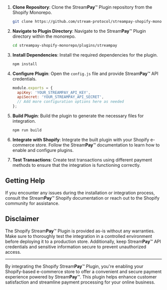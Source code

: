 
1. **Clone Repository**: Clone the Stream**Pay**™ Plugin repository from the Shopify Monorepo.

   ```bash
   git clone https://github.com/stream-protocol/streampay-shopify-monorepo.git
   ```

2. **Navigate to Plugin Directory**: Navigate to the Stream**Pay**™ Plugin directory within the monorepo.

   ```bash
   cd streampay-shopify-monorepo/plugins/streampay
   ```

3. **Install Dependencies**: Install the required dependencies for the plugin.

   ```bash
   npm install
   ```

4. **Configure Plugin**: Open the `config.js` file and provide Stream**Pay**™ API credentials.

   ```javascript
   module.exports = {
     apiKey: 'YOUR_STREAMPAY_API_KEY',
     apiSecret: 'YOUR_STREAMPAY_API_SECRET',
     // Add more configuration options here as needed
   };
   ```

5. **Build Plugin**: Build the plugin to generate the necessary files for integration.

   ```bash
   npm run build
   ```

6. **Integrate with Shopify**: Integrate the built plugin with your Shopify e-commerce store. Follow the Stream**Pay**™ documentation to learn how to enable and configure plugins.

7. **Test Transactions**: Create test transactions using different payment methods to ensure that the integration is functioning correctly.

## Getting Help

If you encounter any issues during the installation or integration process, consult the Stream**Pay**™ Shopify documentation or reach out to the Shopify community for assistance.

## Disclaimer

The Shopify Stream**Pay**™ Plugin is provided as-is without any warranties. Make sure to thoroughly test the integration in a controlled environment before deploying it to a production store. Additionally, keep Stream**Pay**™ API credentials and sensitive information secure to prevent unauthorized access.

---

By integrating the Shopify Stream**Pay**™ Plugin, you're enabling your Shopify-based e-commerce store to offer a convenient and secure payment experience powered by Stream**Pay**™. This plugin helps enhance customer satisfaction and streamline payment processing for your online business.